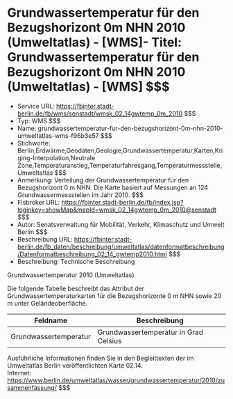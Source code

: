 # Grundwassertemperatur für den Bezugshorizont 0m NHN 2010 (Umweltatlas) - [WMS]- Titel: Grundwassertemperatur für den Bezugshorizont 0m NHN 2010 (Umweltatlas) - [WMS] $$$
- Service URL: https://fbinter.stadt-berlin.de/fb/wms/senstadt/wmsk_02_14gwtemp_0m_2010 $$$
- Typ: WMS $$$
- Name: grundwassertemperatur-fur-den-bezugshorizont-0m-nhn-2010-umweltatlas-wms-f96b3e57 $$$
- Stichworte: Berlin,Erdwärme,Geodaten,Geologie,Grundwassertemperatur,Karten,Kriging-Interpolation,Neutrale Zone,Temperaturanstieg,Temperaturfahresgang,Temperaturmessstelle,Umweltatlas $$$
- Anmerkung: Verteilung der Grundwassertemperatur für den Bezugshorizont 0 m NHN. Die Karte basiert auf Messungen an 124 Grundwassermessstellen im Jahr 2010. $$$
- Fisbroker URL: https://fbinter.stadt-berlin.de/fb/index.jsp?loginkey=showMap&mapId=wmsk_02_14gwtemp_0m_2010@senstadt $$$
- Autor: Senatsverwaltung für Mobilität, Verkehr, Klimaschutz und Umwelt Berlin $$$
- Beschreibung URL: https://fbinter.stadt-berlin.de/fb_daten/beschreibung/umweltatlas/datenformatbeschreibung/Datenformatbeschreibung_02_14_gwtemp2010.html $$$
- Beschreibung: Technische Beschreibung 

Grundwassertemperatur 2010 (Umweltatlas)

Die folgende Tabelle beschreibt das Attribut der Grundwassertemperaturkarten für die Bezugshorizonte 0 m NHN sowie 20 m unter Geländeoberfläche.

| **Feldname**          | **Beschreibung**                      |
| --------------------- | ------------------------------------- |
| Grundwassertemperatur | Grundwassertemperatur in Grad Celsius |

Ausführliche Informationen finden Sie in den Begleittexten der im Umweltatlas Berlin veröffentlichten Karte 02.14.  
Internet: https://www.berlin.de/umweltatlas/wasser/grundwassertemperatur/2010/zusammenfassung/ $$$
